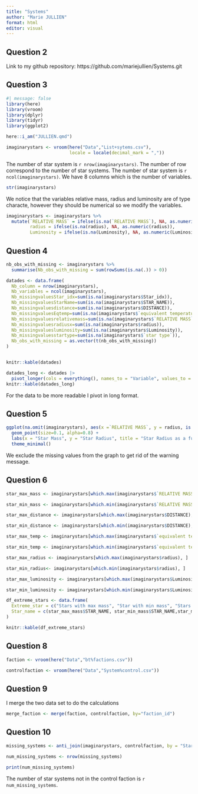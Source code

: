 ```yaml
---
title: "Systems"
author: "Marie JULLIEN"
format: html
editor: visual
---
```


## Question 2
Link to my github repository: https://github.com/mariejullien/Systems.git

## Question 3
```r
#| message: false
library(here)
library(vroom)
library(dplyr)
library(tidyr)
library(ggplot2)
```

```r
here::i_am("JULLIEN.qmd")
```


```r
imaginarystars <- vroom(here("Data","List+sytems.csv"),
                        locale = locale(decimal_mark = ","))
```
The number of star system is `r nrow(imaginarystars)`.
The number of row correspond to the number of star systems. 
The number of star system is `r ncol(imaginarystars)`.
We have 8 columns which is the number of variables. 

```r
str(imaginarystars)
```

We notice that the variables relative mass, radius and luminosity are of type characte, however they should be numerical so we modify the variables. 

```r
imaginarystars <- imaginarystars %>%
  mutate(`RELATIVE MASS` = ifelse(is.na(`RELATIVE MASS`), NA, as.numeric(`RELATIVE MASS`)),
         radius = ifelse(is.na(radius), NA, as.numeric(radius)),
         Luminosity = ifelse(is.na(Luminosity), NA, as.numeric(Luminosity)))

```

## Question 4
```r
nb_obs_with_missing <- imaginarystars %>%
  summarise(Nb_obs_with_missing = sum(rowSums(is.na(.)) > 0))

datades <- data.frame(
  Nb_column = nrow(imaginarystars),
  Nb_variables = ncol(imaginarystars),
  Nb_missingvaluesStar_idx=sum(is.na(imaginarystars$Star_idx)),
  Nb_missingvaluesStarName=sum(is.na(imaginarystars$STAR_NAME)),
  Nb_missingvaluesdistance=sum(is.na(imaginarystars$DISTANCE)),
  Nb_missingvaluesEqtemp=sum(is.na(imaginarystars$`equivalent temperature`)),
  Nb_missingvaluesrelativemass=sum(is.na(imaginarystars$`RELATIVE MASS`)),
  Nb_missingvaluesradiusx=sum(is.na(imaginarystars$radius)),
  Nb_missingvaluesluminosity=sum(is.na(imaginarystars$Luminosity)),
  Nb_missingvaluesstartype=sum(is.na(imaginarystars$`star type`)),
  Nb_obs_with_missing = as.vector(t(nb_obs_with_missing))
)


knitr::kable(datades)

```
```r
datades_long <- datades |>
  pivot_longer(cols = everything(), names_to = "Variable", values_to = "Value")
knitr::kable(datades_long)
```
For the data to be more readable I pivot in long format. 


## Question 5
```r
ggplot(na.omit(imaginarystars), aes(x =`RELATIVE MASS`, y = radius, is.na())) +
  geom_point(size=0.1, alpha=0.8) +  
  labs(x = "Star Mass", y = "Star Radius", title = "Star Radius as a function of Mass") +
  theme_minimal()
```

We exclude the missing values from the graph to get rid of the warning message. 

## Question 6


```r
star_max_mass <- imaginarystars[which.max(imaginarystars$`RELATIVE MASS`), ]

star_min_mass <- imaginarystars[which.min(imaginarystars$`RELATIVE MASS`), ]

star_max_distance <- imaginarystars[which.max(imaginarystars$DISTANCE), ]

star_min_distance <- imaginarystars[which.min(imaginarystars$DISTANCE), ]

star_max_temp <- imaginarystars[which.max(imaginarystars$`equivalent temperature`), ]

star_min_temp <- imaginarystars[which.min(imaginarystars$`equivalent temperature`), ]

star_max_radius <- imaginarystars[which.max(imaginarystars$radius), ]

star_min_radius<- imaginarystars[which.min(imaginarystars$radius), ]

star_max_luminosity <- imaginarystars[which.max(imaginarystars$Luminosity), ]

star_min_luminosity <- imaginarystars[which.min(imaginarystars$Luminosity), ]

```


```r
df_extreme_stars <- data.frame(
  Extreme_star = c("Stars with max mass", "Star with min mass", "Stars with max distance", "Stars with min distance", "Star max temp","Star min temp","Stars max radius", "Stars min radius", "Star max luminosity", "Stars min luminosity"),
  Star_name = c(star_max_mass$STAR_NAME, star_min_mass$STAR_NAME,star_max_distance$STAR_NAME, star_min_distance$STAR_NAME, star_max_temp$STAR_NAME, star_min_temp$STAR_NAME, star_max_radius$STAR_NAME, star_min_radius$STAR_NAME, star_max_luminosity$STAR_NAME, star_min_luminosity$STAR_NAME )
)

knitr::kable(df_extreme_stars)


```

## Question 8
```r
faction <- vroom(here("Data","bt%factions.csv"))
```
```r
controlfaction <- vroom(here("Data","System%control.csv"))
```
## Question 9
I merge the two data set to do the calculations 
```r
merge_faction <- merge(faction, controlfaction, by="faction_id")

```

## Question 10
```r
missing_systems <- anti_join(imaginarystars, controlfaction, by = "Star_idx")

num_missing_systems <- nrow(missing_systems)

print(num_missing_systems)

```
The number of star systems not in the control faction is `r num_missing_systems`.





